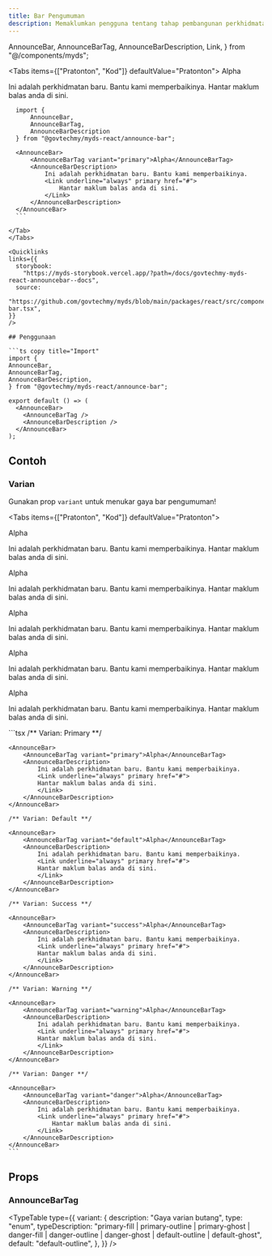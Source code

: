 ```yaml
---
title: Bar Pengumuman
description: Memaklumkan pengguna tentang tahap pembangunan perkhidmatan dan termasuk pautan untuk menghantar maklum balas. Banner fasa biasanya diletakkan di bawah menu navigasi untuk memaparkan status semasa perkhidmatan, seperti Alpha, Beta, atau Penyelenggaraan.
---
```


  AnnounceBar,
  AnnounceBarTag,
  AnnounceBarDescription,
  Link,
} from "@/components/myds";

<Tabs items={["Pratonton", "Kod"]} defaultValue="Pratonton">
  <Tab value="Pratonton" className="not-prose">
     <AnnounceBar>
        <AnnounceBarTag variant="primary">Alpha</AnnounceBarTag>
        <AnnounceBarDescription>
          <p>
            <span>Ini adalah perkhidmatan baru. Bantu kami memperbaikinya. </span>
            <Link underline="always" primary href="#">
              <span>Hantar maklum balas anda di sini.</span>
            </Link>
          </p>
        </AnnounceBarDescription>
      </AnnounceBar>
  </Tab>
  <Tab value="Kod">
  ```tsx copy
    import { 
        AnnounceBar, 
        AnnounceBarTag, 
        AnnounceBarDescription 
    } from "@govtechmy/myds-react/announce-bar";

    <AnnounceBar>
        <AnnounceBarTag variant="primary">Alpha</AnnounceBarTag>
        <AnnounceBarDescription>
            Ini adalah perkhidmatan baru. Bantu kami memperbaikinya.
            <Link underline="always" primary href="#">
                Hantar maklum balas anda di sini.
            </Link>
        </AnnounceBarDescription>
    </AnnounceBar>
    ```

  </Tab>
</Tabs>

<Quicklinks
  links={{
    storybook:
      "https://myds-storybook.vercel.app/?path=/docs/govtechmy-myds-react-announcebar--docs",
    source:
      "https://github.com/govtechmy/myds/blob/main/packages/react/src/components/announce-bar.tsx",
  }}
/>

## Penggunaan

```ts copy title="Import"
import {
  AnnounceBar,
  AnnounceBarTag,
  AnnounceBarDescription,
} from "@govtechmy/myds-react/announce-bar";
```

```tsx copy title="Anatomi" title="Anatomi"
export default () => (
  <AnnounceBar>
    <AnnounceBarTag />
    <AnnounceBarDescription />
  </AnnounceBar>
);
```

## Contoh

### Varian

Gunakan prop `variant` untuk menukar gaya bar pengumuman!

<Tabs items={["Pratonton", "Kod"]} defaultValue="Pratonton">
  <Tab value="Pratonton">
  <div className="space-y-2 not-prose">
    <AnnounceBar>
        <AnnounceBarTag variant="primary">Alpha</AnnounceBarTag>
        <AnnounceBarDescription>
            <p>
            <span>Ini adalah perkhidmatan baru. Bantu kami memperbaikinya. </span>
            <Link underline="always" primary href="#">
                <span>Hantar maklum balas anda di sini.</span>
            </Link>
            </p>
        </AnnounceBarDescription>
    </AnnounceBar>
    <AnnounceBar>
        <AnnounceBarTag variant="default">Alpha</AnnounceBarTag>
        <AnnounceBarDescription>
            <p>
            <span>Ini adalah perkhidmatan baru. Bantu kami memperbaikinya. </span>
            <Link underline="always" primary href="#">
                <span>Hantar maklum balas anda di sini.</span>
            </Link>
            </p>
        </AnnounceBarDescription>
    </AnnounceBar>
    <AnnounceBar>
        <AnnounceBarTag variant="success">Alpha</AnnounceBarTag>
        <AnnounceBarDescription>
            <p>
            <span>Ini adalah perkhidmatan baru. Bantu kami memperbaikinya. </span>
            <Link underline="always" primary href="#">
                <span>Hantar maklum balas anda di sini.</span>
            </Link>
            </p>
        </AnnounceBarDescription>
    </AnnounceBar>
    <AnnounceBar>
        <AnnounceBarTag variant="warning">Alpha</AnnounceBarTag>
        <AnnounceBarDescription>
            <p>
            <span>Ini adalah perkhidmatan baru. Bantu kami memperbaikinya. </span>
            <Link underline="always" primary href="#">
                <span>Hantar maklum balas anda di sini.</span>
            </Link>
            </p>
        </AnnounceBarDescription>
    </AnnounceBar>
    <AnnounceBar>
        <AnnounceBarTag variant="danger">Alpha</AnnounceBarTag>
        <AnnounceBarDescription>
            <p>
            <span>Ini adalah perkhidmatan baru. Bantu kami memperbaikinya. </span>
            <Link underline="always" primary href="#">
                <span>Hantar maklum balas anda di sini.</span>
            </Link>
            </p>
        </AnnounceBarDescription>
    </AnnounceBar>
  </div>
  </Tab>
  <Tab value="Kod">
  ```tsx
    /** Varian: Primary **/

    <AnnounceBar>
        <AnnounceBarTag variant="primary">Alpha</AnnounceBarTag>
        <AnnounceBarDescription>
            Ini adalah perkhidmatan baru. Bantu kami memperbaikinya.
            <Link underline="always" primary href="#">
            Hantar maklum balas anda di sini.
            </Link>
        </AnnounceBarDescription>
    </AnnounceBar>

    /** Varian: Default **/

    <AnnounceBar>
        <AnnounceBarTag variant="default">Alpha</AnnounceBarTag>
        <AnnounceBarDescription>
            Ini adalah perkhidmatan baru. Bantu kami memperbaikinya.
            <Link underline="always" primary href="#">
            Hantar maklum balas anda di sini.
            </Link>
        </AnnounceBarDescription>
    </AnnounceBar>

    /** Varian: Success **/

    <AnnounceBar>
        <AnnounceBarTag variant="success">Alpha</AnnounceBarTag>
        <AnnounceBarDescription>
            Ini adalah perkhidmatan baru. Bantu kami memperbaikinya.
            <Link underline="always" primary href="#">
            Hantar maklum balas anda di sini.
            </Link>
        </AnnounceBarDescription>
    </AnnounceBar>

    /** Varian: Warning **/

    <AnnounceBar>
        <AnnounceBarTag variant="warning">Alpha</AnnounceBarTag>
        <AnnounceBarDescription>
            Ini adalah perkhidmatan baru. Bantu kami memperbaikinya.
            <Link underline="always" primary href="#">
            Hantar maklum balas anda di sini.
            </Link>
        </AnnounceBarDescription>
    </AnnounceBar>

    /** Varian: Danger **/

    <AnnounceBar>
        <AnnounceBarTag variant="danger">Alpha</AnnounceBarTag>
        <AnnounceBarDescription>
            Ini adalah perkhidmatan baru. Bantu kami memperbaikinya.
            <Link underline="always" primary href="#">
                Hantar maklum balas anda di sini.
            </Link>
        </AnnounceBarDescription>
    </AnnounceBar>
    ```

  </Tab>
</Tabs>

## Props

### AnnounceBarTag

<TypeTable
  type={{
    variant: {
      description: "Gaya varian butang",
      type: "enum",
      typeDescription:
        "primary-fill | primary-outline | primary-ghost | danger-fill | danger-outline | danger-ghost | default-outline | default-ghost",
      default: "default-outline",
    },
  }}
/>
